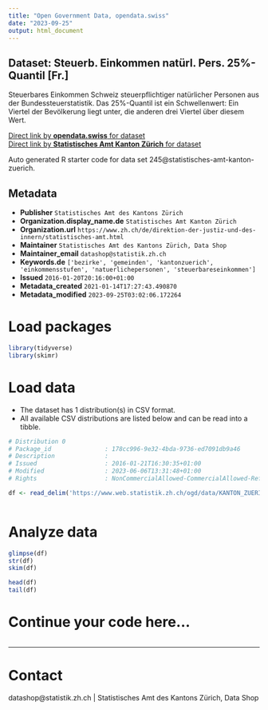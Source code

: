 ```yaml
---
title: "Open Government Data, opendata.swiss"
date: "2023-09-25"
output: html_document
---
```


## Dataset: Steuerb. Einkommen natürl. Pers. 25%-Quantil [Fr.]

Steuerbares Einkommen Schweiz steuerpflichtiger natürlicher Personen aus der Bundessteuerstatistik. Das 25%-Quantil ist ein Schwellenwert: Ein Viertel der Bevölkerung liegt unter, die anderen drei Viertel über diesem Wert.

[Direct link by **opendata.swiss** for dataset](https://opendata.swiss/de/dataset/steuerb-einkommen-naturl-pers-25-quantil-fr)<br>
[Direct link by **Statistisches Amt Kanton Zürich** for dataset](https://www.zh.ch/de/politik-staat/gemeinden/gemeindeportraet.html)

Auto generated R starter code for data set 245@statistisches-amt-kanton-zuerich.

## Metadata

- **Publisher** `Statistisches Amt des Kantons Zürich`
- **Organization.display_name.de** `Statistisches Amt Kanton Zürich`
- **Organization.url** `https://www.zh.ch/de/direktion-der-justiz-und-des-innern/statistisches-amt.html`
- **Maintainer** `Statistisches Amt des Kantons Zürich, Data Shop`
- **Maintainer_email** `datashop@statistik.zh.ch`
- **Keywords.de** `['bezirke', 'gemeinden', 'kantonzuerich', 'einkommensstufen', 'natuerlichepersonen', 'steuerbareseinkommen']`
- **Issued** `2016-01-20T20:16:00+01:00`
- **Metadata_created** `2021-01-14T17:27:43.490870`
- **Metadata_modified** `2023-09-25T03:02:06.172264`


# Load packages

```r

library(tidyverse)
library(skimr)

```

# Load data

-   The dataset has 1 distribution(s) in CSV format.
-   All available CSV distributions are listed below and can be read into a tibble.

```r

# Distribution 0
# Package_id               : 178cc996-9e32-4bda-9736-ed7091db9a46
# Description              : 
# Issued                   : 2016-01-21T16:30:35+01:00
# Modified                 : 2023-06-06T13:31:48+01:00
# Rights                   : NonCommercialAllowed-CommercialAllowed-ReferenceRequired

df <- read_delim('https://www.web.statistik.zh.ch/ogd/data/KANTON_ZUERICH_315.csv')



```

# Analyze data

```r

glimpse(df)
str(df)
skim(df)

head(df)
tail(df)

```

# Continue your code here...

```r

```

------------------------------------------------------------------------

# Contact

datashop@statistik.zh.ch | Statistisches Amt des Kantons Zürich, Data Shop
